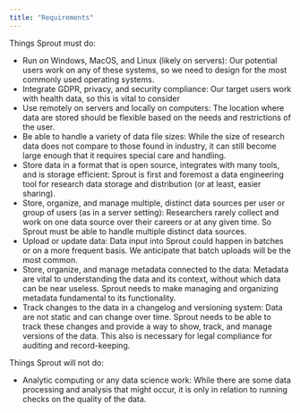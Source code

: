 ```yaml
---
title: "Requirements"
---
```


Things Sprout must do:

-   Run on Windows, MacOS, and Linux (likely on servers): Our potential
    users work on any of these systems, so we need to design for the
    most commonly used operating systems.
-   Integrate GDPR, privacy, and security compliance: Our target users
    work with health data, so this is vital to consider
-   Use remotely on servers and locally on computers: The location where
    data are stored should be flexible based on the needs and
    restrictions of the user.
-   Be able to handle a variety of data file sizes: While the size of
    research data does not compare to those found in industry, it can
    still become large enough that it requires special care and
    handling.
-   Store data in a format that is open source, integrates with many
    tools, and is storage efficient: Sprout is first and foremost a data
    engineering tool for research data storage and distribution (or at
    least, easier sharing).
-   Store, organize, and manage multiple, distinct data sources per user
    or group of users (as in a server setting): Researchers rarely
    collect and work on one data source over their careers or at any
    given time. So Sprout must be able to handle multiple distinct data
    sources.
-   Upload or update data: Data input into Sprout could happen in
    batches or on a more frequent basis. We anticipate that batch
    uploads will be the most common.
-   Store, organize, and manage metadata connected to the data: Metadata
    are vital to understanding the data and its context, without which
    data can be near useless. Sprout needs to make managing and
    organizing metadata fundamental to its functionality.
-   Track changes to the data in a changelog and versioning system: Data
    are not static and can change over time. Sprout needs to be able to
    track these changes and provide a way to show, track, and manage
    versions of the data. This also is necessary for legal compliance
    for auditing and record-keeping.

Things Sprout will not do:

-   Analytic computing or any data science work: While there are some
    data processing and analysis that might occur, it is only in
    relation to running checks on the quality of the data.
